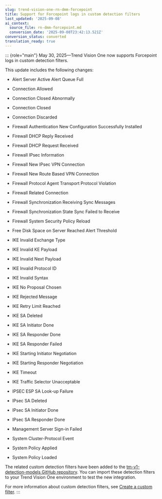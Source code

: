```yaml
---
slug: trend-vision-one-rn-dmm-forcepoint
title: Support for Forcepoint logs in custom detection filters
last_updated: '2025-09-08'
ai_context:
  source_file: rn-dmm-forcepoint.md
  conversion_date: '2025-09-08T23:42:13.521Z'
conversion_status: converted
translation_ready: true
---
```


::: {role="main"}
May 30, 2025—Trend Vision One now supports Forcepoint logs in custom detection filters.

This update includes the following changes:

- Alert Server Active Alert Queue Full

- Connection Allowed

- Connection Closed Abnormally

- Connection Closed

- Connection Discarded

- Firewall Authentication New Configuration Successfully Installed

- Firewall DHCP Reply Received

- Firewall DHCP Request Received

- Firewall IPsec Information

- Firewall New IPsec VPN Connection

- Firewall New Route Based VPN Connection

- Firewall Protocol Agent Transport Protocol Violation

- Firewall Related Connection

- Firewall Synchronization Receiving Sync Messages

- Firewall Synchronization State Sync Failed to Receive

- Firewall System Security Policy Reload

- Free Disk Space on Server Reached Alert Threshold

- IKE Invalid Exchange Type

- IKE Invalid KE Payload

- IKE Invalid Next Payload

- IKE Invalid Protocol ID

- IKE Invalid Syntax

- IKE No Proposal Chosen

- IKE Rejected Message

- IKE Retry Limit Reached

- IKE SA Deleted

- IKE SA Initiator Done

- IKE SA Responder Done

- IKE SA Responder Failed

- IKE Starting Initiator Negotiation

- IKE Starting Responder Negotiation

- IKE Timeout

- IKE Traffic Selector Unacceptable

- IPSEC ESP SA Look-up Failure

- IPsec SA Deleted

- IPsec SA Initiator Done

- IPsec SA Responder Done

- Management Server Sign-in Failed

- System Cluster-Protocol Event

- System Policy Applied

- System Policy Loaded

The related custom detection filters have been added to the [tm-v1-detection-models GitHub repository](https://github.com/trendmicro/tm-v1-detection-models/tree/main/tm-v1-sigma-rules/third_party_logs/Forcepoint). You can import these detection filters to your Trend Vision One environment to test the new integration.

For more information about custom detection filters, see [Create a custom filter](creating-custom-filter.mdx).
:::
